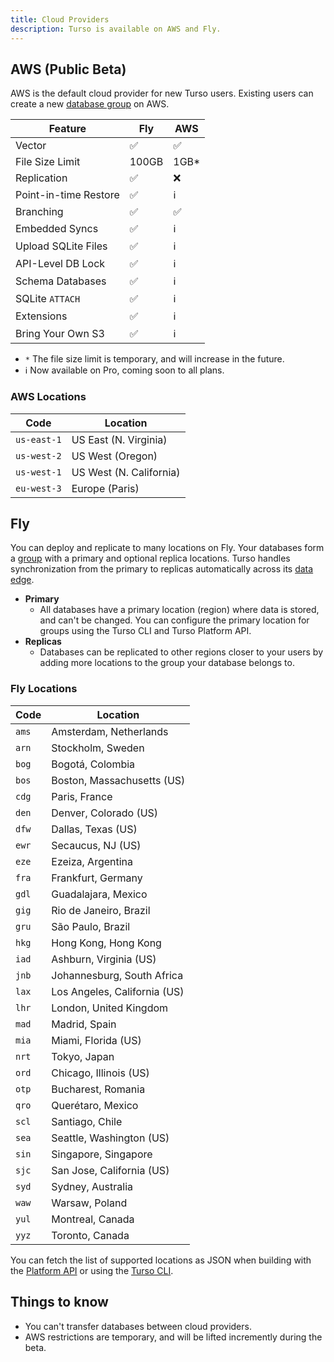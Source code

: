```yaml
---
title: Cloud Providers
description: Turso is available on AWS and Fly.
---
```


## AWS (Public Beta)

AWS is the default cloud provider for new Turso users. Existing users can create a new [database group](/concepts#groups) on AWS.

| Feature               | Fly   | AWS   |
| --------------------- | ----- | ----- |
| Vector                | ✅    | ✅    |
| File Size Limit       | 100GB | 1GB\* |
| Replication           | ✅    | ❌    |
| Point-in-time Restore | ✅    | ℹ️    |
| Branching             | ✅    | ✅    |
| Embedded Syncs        | ✅    | ℹ️    |
| Upload SQLite Files   | ✅    | ℹ️    |
| API-Level DB Lock     | ✅    | ℹ️    |
| Schema Databases      | ✅    | ℹ️    |
| SQLite `ATTACH`       | ✅    | ℹ️    |
| Extensions            | ✅    | ℹ️    |
| Bring Your Own S3     | ✅    | ℹ️    |

- `*` The file size limit is temporary, and will increase in the future.
- ℹ️ Now available on Pro, coming soon to all plans.

### AWS Locations

| Code        | Location                |
| ----------- | ----------------------- |
| `us-east-1` | US East (N. Virginia)   |
| `us-west-2` | US West (Oregon)        |
| `us-west-1` | US West (N. California) |
| `eu-west-3` | Europe (Paris)          |

## Fly

You can deploy and replicate to many locations on Fly. Your databases form a [group](#groups) with a primary and optional replica locations. Turso handles synchronization from the primary to replicas automatically across its [data edge](/features/data-edge).

- **Primary**
  - All databases have a primary location (region) where data is stored, and can't be changed. You can configure the primary location for groups using the Turso CLI and Turso Platform API.
- **Replicas**
  - Databases can be replicated to other regions closer to your users by adding more locations to the group your database belongs to.

### Fly Locations

| Code  | Location                     |
| ----- | ---------------------------- |
| `ams` | Amsterdam, Netherlands       |
| `arn` | Stockholm, Sweden            |
| `bog` | Bogotá, Colombia             |
| `bos` | Boston, Massachusetts (US)   |
| `cdg` | Paris, France                |
| `den` | Denver, Colorado (US)        |
| `dfw` | Dallas, Texas (US)           |
| `ewr` | Secaucus, NJ (US)            |
| `eze` | Ezeiza, Argentina            |
| `fra` | Frankfurt, Germany           |
| `gdl` | Guadalajara, Mexico          |
| `gig` | Rio de Janeiro, Brazil       |
| `gru` | São Paulo, Brazil            |
| `hkg` | Hong Kong, Hong Kong         |
| `iad` | Ashburn, Virginia (US)       |
| `jnb` | Johannesburg, South Africa   |
| `lax` | Los Angeles, California (US) |
| `lhr` | London, United Kingdom       |
| `mad` | Madrid, Spain                |
| `mia` | Miami, Florida (US)          |
| `nrt` | Tokyo, Japan                 |
| `ord` | Chicago, Illinois (US)       |
| `otp` | Bucharest, Romania           |
| `qro` | Querétaro, Mexico            |
| `scl` | Santiago, Chile              |
| `sea` | Seattle, Washington (US)     |
| `sin` | Singapore, Singapore         |
| `sjc` | San Jose, California (US)    |
| `syd` | Sydney, Australia            |
| `waw` | Warsaw, Poland               |
| `yul` | Montreal, Canada             |
| `yyz` | Toronto, Canada              |

<Info>

You can fetch the list of supported locations as JSON when building with the [Platform API](/api-reference/locations) or using the [Turso CLI](/cli/db/locations).

</Info>

## Things to know

- You can't transfer databases between cloud providers.
- AWS restrictions are temporary, and will be lifted incremently during the beta.
